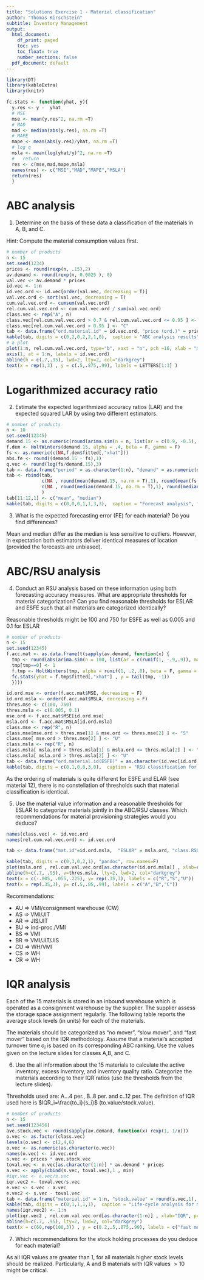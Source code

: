 ```yaml
---
title: "Solutions Exercise 1 - Material classification"
author: "Thomas Kirschstein"
subtitle: Inventory Management
output:
  html_document:
    df_print: paged
    toc: yes
    toc_float: true
    number_sections: false
  pdf_document: default
---
```


```r
library(DT)
library(kableExtra)
library(knitr)

fc.stats <- function(yhat, y){
  y.res <- y -  yhat
  # MSE
  mse <- mean(y.res^2, na.rm =T)
  # MAD
  mad <- median(abs(y.res), na.rm =T)
  # MAPE
  mape <- mean(abs(y.res)/yhat, na.rm =T)
  # log q
  msla <- mean(log(yhat/y)^2, na.rm =T)
  #   return
  res <- c(mse,mad,mape,msla)
  names(res) <- c("MSE","MAD","MAPE","MSLA")
  return(res)
  }

```

# ABC analysis

(@) Determine on the basis of these data a classification of the materials in A, B, and C. 

Hint: Compute the material consumption values first.

```r
# number of products
n <- 15
set.seed(1234)
prices <- round(rexp(n, .15),2)
av.demand <- round(rexp(n, 0.0025 ), 0)
val.vec <- av.demand * prices
id.vec <- 1:n
id.vec.ord <- id.vec[order(val.vec, decreasing = T)]
val.vec.ord <- sort(val.vec, decreasing = T)
cum.val.vec.ord <- cumsum(val.vec.ord)
rel.cum.val.vec.ord <- cum.val.vec.ord / sum(val.vec.ord)
class.vec <- rep("A", n)
class.vec[rel.cum.val.vec.ord > 0.7 & rel.cum.val.vec.ord <= 0.95 ] <- "B"
class.vec[rel.cum.val.vec.ord > 0.95 ] <- "C"
tab <- data.frame("ord.material.id" = id.vec.ord, "price (ord.)" = prices[order(val.vec, decreasing = T)] , "demand (ord.)" = av.demand[order(val.vec, decreasing = T)], "mat.values" = val.vec.ord, "cum.mat.values" = cum.val.vec.ord, "rel.cum.value.shares" = round(rel.cum.val.vec.ord * 100, 1), "class" = class.vec )
kable(tab, digits = c(0,2,0,2,2,1,0),  caption = "ABC analysis results", format = "pandoc")
# a plot
plot(1:n, rel.cum.val.vec.ord, type="b", xaxt = "n", pch =16, xlab = "material id", ylab = "rel. cum. value share")
axis(1, at = 1:n, labels = id.vec.ord)
abline(h = c(.7,.95), lwd=2, lty=2, col="darkgrey")
text(x = rep(1,3) , y = c(.5,.875,.99), labels = LETTERS[1:3] )
```


# Logarithmized accuracy ratio

(@) Estimate the expected logarithmized accuracy ratios (LAR) and the expected squared LAR by using two different estimators. 

```r
# number of products
n <- 10
set.seed(12345)
demand.15 <- as.numeric(round(arima.sim(n = n, list(ar = c(0.9, -0.5), ma = c(-0.2, 0.25)), sd = 25) + 370))
f.dem <- HoltWinters(demand.15, alpha = .4, beta = F, gamma = F)
fs <- as.numeric(c(NA,f.dem$fitted[,"xhat"]))
abs.fe <- round((demand.15 - fs),1)
q.vec <- round(log(fs/demand.15),3)
tab <- data.frame("period" = as.character(1:n), "demand" = as.numeric(demand.15), "forecasts" = as.numeric(fs), "for.err.(FE)" = abs.fe, "sq.FE" = abs.fe^2, "LAR" = q.vec , "sq.LAR" = q.vec^2)
tab <- rbind(tab, 
             c(NA , round(mean(demand.15, na.rm = T),1), round(mean(fs, na.rm = T),1) , round(mean(abs.fe, na.rm = T),1) , round(mean(abs.fe^2, na.rm = T),1) , round(mean(q.vec, na.rm = T),3) , round(mean(q.vec^2, na.rm = T),3)), 
             c(NA , round(median(demand.15, na.rm = T),1), round(median(fs, na.rm = T),1) , round(median(abs.fe, na.rm = T),1) , round(median(abs.fe^2, na.rm = T),1) , round(median(q.vec, na.rm = T),3) , round(median(q.vec^2, na.rm = T),3))
             )
tab[11:12,1] <- c("mean", "median")
kable(tab, digits = c(0,0,0,1,1,3,3),  caption = "Forecast analysis", format = "pandoc")
```

(@) What is the expected forecasting error (FE) for each material? Do you find differences?

Mean and median differ as the median is less sensitive to outliers. However, in expectation both estimators deliver identical measures of location (provided the forecasts are unbiased). 

# ABC/RSU analysis

(@) Conduct an RSU analysis based on these information using both forecasting accuracy measures. What are appropriate thresholds for material categorization? Can you find reasonable thresholds for ESLAR and ESFE such that all materials are categorized identically? 

Reasonable thresholds might be 100 and 750 for ESFE as well as 0.005 and 0.1 for ESLAR 

```r
# number of products
n <- 15
set.seed(12345)
f.acc.mat <- as.data.frame(t(sapply(av.demand, function(x) {
  tmp <- round(abs(arima.sim(n = 100, list(ar = c(runif(1, -.9,.9)), ma = c(runif(1,-.5,.5))), sd = sqrt(x)) + x)) 
  tmp[tmp==0] <- 1
  f.tmp <- HoltWinters(tmp, alpha = runif(1, .2,.8), beta = F, gamma = F)
  fc.stats(yhat = f.tmp$fitted[,"xhat"] , y = tail(tmp, -1))
  })))

id.ord.mse <- order(f.acc.mat$MSE, decreasing = F)
id.ord.msla <- order(f.acc.mat$MSLA, decreasing = F)
thres.mse <- c(100, 750)
thres.msla <- c(0.005, 0.1)
mse.ord <- f.acc.mat$MSE[id.ord.mse]
msla.ord <- f.acc.mat$MSLA[id.ord.msla]
class.mse <- rep("R", n)
class.mse[mse.ord > thres.mse[1] & mse.ord <= thres.mse[2] ] <- "S" 
class.mse[ mse.ord > thres.mse[2] ] <- "U"
class.msla <- rep("R", n)
class.msla[ msla.ord > thres.msla[1] & msla.ord <= thres.msla[2] ] <- "S" 
class.msla[ msla.ord > thres.msla[2] ] <- "U"
tab <- data.frame("ord.material.id(ESFE)" = as.character(id.vec[id.ord.mse]), "ESFE" = mse.ord, "class.ESFE" = class.mse, "ord.material.id(ESLAR)" = as.character(id.vec[id.ord.msla]) , "ESLAR" = msla.ord, "class.ESLAR" = class.msla )
kable(tab, digits = c(0,1,0,0,3,0),  caption = "RSU classification for materials 1-15", format = "pandoc")
```

As the ordering of materials is quite different for ESFE and ELAR (see material 12), there is no constellation of thresholds such that material classification is identical. 

(@) Use the material value information and a reasonable thresholds for ESLAR to categorize materials jointly in the ABC/RSU classes. Which recommendations for material provisioning strategies would you deduce?

```r

names(class.vec) <- id.vec.ord
names(rel.cum.val.vec.ord) <- id.vec.ord

tab <- data.frame("mat.id"=id.ord.msla,  "ESLAR" = msla.ord, "class.RSU" = class.msla , "cum.rel.val.share" = rel.cum.val.vec.ord[as.character(id.ord.msla)]*100 , "class.ABC" = class.vec[as.character(id.ord.msla)] )

kable(tab, digits = c(0,3,0,2,1), "pandoc", row.names=F)
plot(msla.ord , rel.cum.val.vec.ord[as.character(id.ord.msla)] , xlab=expression(Q[i]), pch=16, ylab="cum. rel. value share")
abline(h=c(.7, .95), v=thres.msla, lty=2, lwd=2, col="darkgrey")
text(x = c(-.005, .055,.225), y= rep(.35,3), labels = c("R","S","U"))
text(x = rep(.35,3), y= c(.5,.85,.99), labels = c("A","B","C"))
```

Recommendations:

- AU $\Rightarrow$ VMI/consignment warehouse (CW)
- AS $\Rightarrow$ VMI/JIT
- AR $\Rightarrow$ JIS/JIT
- BU $\Rightarrow$ ind-proc./VMI
- BS $\Rightarrow$ VMI
- BR $\Rightarrow$ VMI/JIT/JIS
- CU $\Rightarrow$ WH/VMI
- CS $\Rightarrow$ WH
- CR $\Rightarrow$ WH

# IQR analysis

Each of the 15 materials is stored in an inbound warehouse which is operated as a consignment warehouse by the supplier. The supplier assess the storage space assignment regularly. The following table reports the average stock levels (in units) for each of the materials.

The materials should be categorized as "no mover", "slow mover", and "fast mover" based on the IQR methodology. Assume that a material's accepted turnover time $o_i$ is based on its corresponding ABC ranking. Use the values given on the lecture slides for classes A,B, and C.

(@) Use the all information about the 15 materials to calculate the active inventory, excess inventory, and inventory quality ratio. Categorize the materials according to their IQR ratios (use the thresholds from the lecture slides).

Thresholds used are:  A...4 per., B..8 per. and c..12 per.
The definition of IQR used here is $IQR_i=\frac{to_i}{s_i}$ (to.value/stock.value).

```r
# number of products
n <- 15
set.seed(123456)
ave.stock.vec <- round(sapply(av.demand, function(x) rexp(1, 1/x))) 
o.vec <- as.factor(class.vec)
levels(o.vec) <- c(2,4,6)
o.vec <- as.numeric(as.character(o.vec))
names(o.vec) <- id.vec.ord
s.vec <- prices * ave.stock.vec
toval.vec <- o.vec[as.character(1:n)] * av.demand * prices
a.vec <- apply(cbind(s.vec, toval.vec),1 , min)
#iqr.vec <- a.vec/s.vec
iqr.vec2 <- toval.vec/s.vec
e.vec <- s.vec - a.vec
e.vec2 <- s.vec - toval.vec
tab <- data.frame("material.id" = 1:n, "stock.value" = round(s.vec,1), "to.value/act.inv" = round(toval.vec,1),  "iqr" = round(iqr.vec2,1), "excess.inv" = round(e.vec2,1))
kable(tab, digits = c(0,1,1,1,1),  caption = "Life-cycle analysis for materials 1-15", format = "pandoc")
names(iqr.vec2) <- 1:n
plot(iqr.vec2 , rel.cum.val.vec.ord[as.character(1:n)] , xlab="IQR", pch=16, ylab="cum. rel. value share")
abline(h=c(.7, .95), lty=2, lwd=2, col="darkgrey")
text(x = c(60,rep(100,3)) , y = c(0.2,.5,.875,.99), labels = c("fast mover", LETTERS[1:3]) )
```


(@) Which recommendations for the stock holding processes do you deduce for each material?

As all IQR values are greater than 1, for all materials higher stock levels should be realized. Particularly, A and B materials with IQR values $>10$ might be critical.


